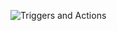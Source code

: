 <img
  className="block dark:block"
  src="/images/queries/alerts/automation2.png"
  alt="Triggers and Actions"
/>